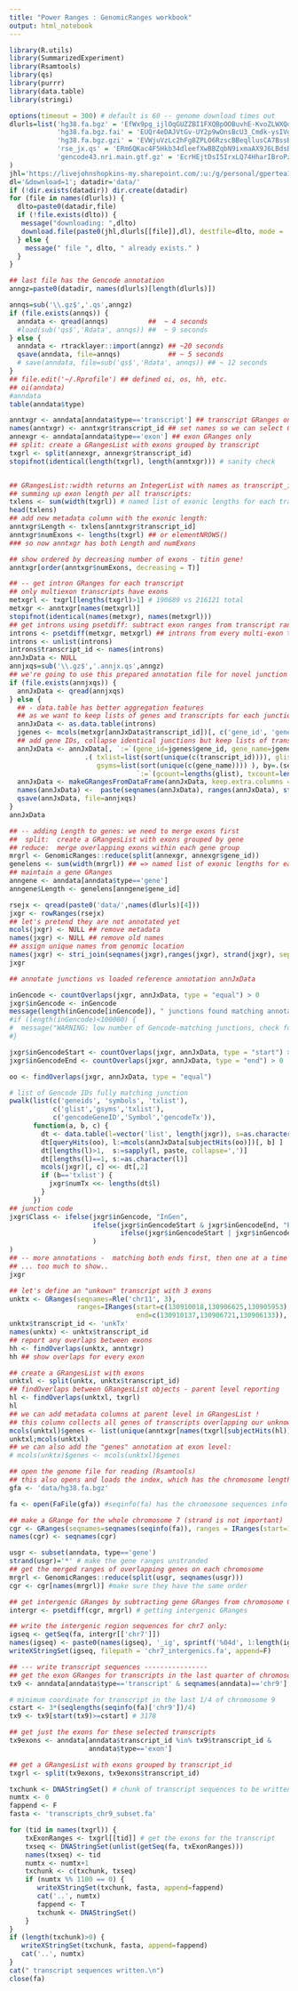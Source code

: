 ---
title: "Power Ranges : GenomicRanges workbook"
output: html_notebook
---


```{r setup}
library(R.utils)
library(SummarizedExperiment)
library(Rsamtools)
library(qs)
library(purrr)
library(data.table)
library(stringi)
```


```{r fetch example files}
options(timeout = 300) # default is 60 -- genome download times out
dlurls=list('hg38.fa.bgz' = 'EfWx9pg_ijlOqGUZZBI1FXQBpOOBuvhE-KvoZLWXQdOYSw?e=tVY4tL',
            'hg38.fa.bgz.fai' = 'EUQr4eDAJVtGv-UY2p9wOnsBcU3_Cmdk-ysIVgXyqrOxTw?e=FKEGJY',
            'hg38.fa.bgz.gzi' = 'EVWjuVzLc2hFg8ZPLO6RzscBBeqllusCA7BssBer1qvB9g?e=Zex951',
            'rse_jx.qs' = 'ERm6QKac4F5Hkb34dleefXwBBZqbN9ixmaAX9J6LBdsB8w?e=asYSWr',
            'gencode43.nri.main.gtf.gz' = 'EcrHEjtDsI5IrxLQ74HharIBroPzsEOWqMzW_2CMMgk9yQ?e=XtQ82j'
)
jhl='https://livejohnshopkins-my.sharepoint.com/:u:/g/personal/gpertea1_jh_edu/'
dl='&download=1'; datadir='data/'
if (!dir.exists(datadir)) dir.create(datadir)
for (file in names(dlurls)) {
  dlto=paste0(datadir,file)
  if (!file.exists(dlto)) {
   message("downloading: ",dlto)
   download.file(paste0(jhl,dlurls[[file]],dl), destfile=dlto, mode = 'wb')
  } else {
    message(" file ", dlto, " already exists." )
  }
}

## last file has the Gencode annotation
anngz=paste0(datadir, names(dlurls)[length(dlurls)])
```

```{r load/import}
annqs=sub('\\.gz$','.qs',anngz)
if (file.exists(annqs)) {
  anndata <- qread(annqs)          ##  ~ 4 seconds
  #load(sub('qs$','Rdata', annqs)) ##  ~ 9 seconds
} else {
  anndata <- rtracklayer::import(anngz) ## ~20 seconds
  qsave(anndata, file=annqs)            ## ~ 5 seconds
  # save(anndata, file=sub('qs$','Rdata', annqs)) ## ~ 12 seconds
}
## file.edit('~/.Rprofile') ## defined oi, os, hh, etc.
## oi(anndata)
#anndata
table(anndata$type)
```

```{r get exonic length for transcripts, intron details}
anntxgr <- anndata[anndata$type=='transcript'] ## transcript GRanges only
names(anntxgr) <- anntxgr$transcript_id ## set names so we can select GRanges by transcript_id
annexgr <- anndata[anndata$type=='exon'] ## exon GRanges only
## split: create a GRangesList with exons grouped by transcript
txgrl <- split(annexgr, annexgr$transcript_id)
stopifnot(identical(length(txgrl), length(anntxgr))) # sanity check


## GRangesList::width returns an IntegerList with names as transcript_id
## summing up exon length per all transcripts:
txlens <- sum(width(txgrl)) # named list of exonic lengths for each transcript!
head(txlens)
## add new metadata column with the exonic length:
anntxgr$Length <- txlens[anntxgr$transcript_id]
anntxgr$numExons <- lengths(txgrl) ## or elementNROWS()
### so now anntxgr has both Length and numExons

## show ordered by decreasing number of exons - titin gene!
anntxgr[order(anntxgr$numExons, decreasing = T)]

## -- get intron GRanges for each transcript 
## only multiexon transcripts have exons
metxgrl <- txgrl[lengths(txgrl)>1] # 190689 vs 216121 total
metxgr <- anntxgr[names(metxgrl)]
stopifnot(identical(names(metxgr), names(metxgrl)))
## get introns using psetdiff: subtract exon ranges from transcript ranges!
introns <- psetdiff(metxgr, metxgrl) ## introns from every multi-exon transcript
introns <- unlist(introns)
introns$transcript_id <- names(introns)
annJxData <- NULL
annjxqs=sub('\\.gz$','.annjx.qs',anngz)
## we're going to use this prepared annotation file for novel junction annotation
if (file.exists(annjxqs)) { 
  annJxData <- qread(annjxqs)
} else {
  ## - data.table has better aggregation features
  ## as we want to keep lists of genes and transcripts for each junction
  annJxData <- as.data.table(introns)
  jgenes <- mcols(metxgr[annJxData$transcript_id])[, c('gene_id', 'gene_name')]
  ## add gene IDs, collapse identical junctions but keep lists of transcripts, genes sharing them
  annJxData <- annJxData[, `:=`(gene_id=jgenes$gene_id, gene_name=jgenes$gene_name)][,
                   .( txlist=list(sort(unique(c(transcript_id)))), glist=list(sort(unique(c(gene_id)))),
                      gsyms=list(sort(unique(c(gene_name)))) ), by=.(seqnames, start, end, strand)][,
                                `:=`(gcount=lengths(glist), txcount=lengths(txlist)) ]
  annJxData <- makeGRangesFromDataFrame(annJxData, keep.extra.columns = T)
  names(annJxData) <-  paste(seqnames(annJxData), ranges(annJxData), strand(annJxData), sep=':')
  qsave(annJxData, file=annjxqs)
}
annJxData

```


```{r get exonic length of genes}
## -- adding Length to genes: we need to merge exons first
##  split:  create a GRangesList with exons grouped by gene
## reduce:  merge overlapping exons within each gene group
mrgrl <- GenomicRanges::reduce(split(annexgr, annexgr$gene_id))
genelens <- sum(width(mrgrl)) ## => named list of exonic lengths for each gene
## maintain a gene GRanges
anngene <- anndata[anndata$type=='gene']
anngene$Length <- genelens[anngene$gene_id]

```

```{r load junctions}
rsejx <- qread(paste0('data/',names(dlurls)[4]))
jxgr <- rowRanges(rsejx)
## let's pretend they are not annotated yet
mcols(jxgr) <- NULL ## remove metadata
names(jxgr) <- NULL ## remove old names
## assign unique names from genomic location
names(jxgr) <- stri_join(seqnames(jxgr),ranges(jxgr), strand(jxgr), sep=':')
jxgr
```


```{r annotate junctions}
## annotate junctions vs loaded reference annotation annJxData

inGencode <- countOverlaps(jxgr, annJxData, type = "equal") > 0
jxgr$inGencode <- inGencode
message(length(inGencode[inGencode]), " junctions found matching annotation.")
#if (length(inGencode)<100000) {
#  message("WARNING: low number of Gencode-matching junctions, check for coordinate/strand issues")
#}

jxgr$inGencodeStart <- countOverlaps(jxgr, annJxData, type = "start") > 0
jxgr$inGencodeEnd <- countOverlaps(jxgr, annJxData, type = "end") > 0

oo <- findOverlaps(jxgr, annJxData, type = "equal")

# list of Gencode IDs fully matching junction
pwalk(list(c('geneids', 'symbols', 'txlist'),
           c('glist','gsyms','txlist'),
           c('gencodeGeneID','Symbol','gencodeTx')),
      function(a, b, c) {
        dt <- data.table(l=vector('list', length(jxgr)), s=as.character(NA))
        dt[queryHits(oo), l:=mcols(annJxData[subjectHits(oo)])[, b] ]
        dt[lengths(l)>1,  s:=sapply(l, paste, collapse=',')]
        dt[lengths(l)==1, s:=as.character(l)]
        mcols(jxgr)[, c] <<- dt[,2]
        if (b=='txlist') {
          jxgr$numTx <<- lengths(dt$l)
        }
      })
## junction code
jxgr$Class <- ifelse(jxgr$inGencode, "InGen",
                     ifelse(jxgr$inGencodeStart & jxgr$inGencodeEnd, "ExonSkip",
                            ifelse(jxgr$inGencodeStart | jxgr$inGencodeEnd, "AltStartEnd", "Novel")
                     )
)
## -- more annotations -  matching both ends first, then one at a time
## ... too much to show.. 
jxgr
```

```{r annotate novel transcript}
## let's define an "unkown" transcript with 3 exons
unktx <- GRanges(seqnames=Rle('chr11', 3), 
                 ranges=IRanges(start=c(130910018,130906625,130905953), 
                                end=c(130910137,130906721,130906133)), strand='-')
unktx$transcript_id <- 'unkTx'
names(unktx) <- unktx$transcript_id
## report any overlaps between exons
hh <- findOverlaps(unktx, anntxgr)
hh ## show overlaps for every exon

## create a GRangesList with exons
unktxl <- split(unktx, unktx$transcript_id) 
## findOverlaps between GRangesList objects - parent level reporting
hl <- findOverlaps(unktxl, txgrl)
hl
## we can add metadata columns at parent level in GRangesList !
## this column collects all genes of transcripts overlapping our unknown transcripts
mcols(unktxl)$genes <- list(unique(anntxgr[names(txgrl[subjectHits(hl)])]$gene_name))
unktxl;mcols(unktxl)
## we can also add the "genes" annotation at exon level:
# mcols(unktx)$genes <- mcols(unktxl)$genes
```

```{r write intergenic sequences}
## open the genome file for reading (Rsamtools)
## this also opens and loads the index, which has the chromosome lengths
gfa <- 'data/hg38.fa.bgz'

fa <- open(FaFile(gfa)) #seqinfo(fa) has the chromosome sequences info

## make a GRange for the whole chromosome 7 (strand is not important)
cgr <- GRanges(seqnames=seqnames(seqinfo(fa)), ranges = IRanges(start=1, end=seqlengths(seqinfo(fa))))
names(cgr) <- seqnames(cgr)

usgr <- subset(anndata, type=='gene')
strand(usgr)='*' # make the gene ranges unstranded
## get the merged ranges of overlapping genes on each chromosome
mrgrl <- GenomicRanges::reduce(split(usgr, seqnames(usgr)))
cgr <- cgr[names(mrgrl)] #make sure they have the same order

## get intergenic GRanges by subtracting gene GRanges from chromosome GRanges
intergr <- psetdiff(cgr, mrgrl) # getting intergenic GRanges

## write the intergenic region sequences for chr7 only:
igseq <- getSeq(fa, intergr[['chr7']])
names(igseq) <- paste0(names(igseq), '_ig', sprintf('%04d', 1:length(igseq)))
writeXStringSet(igseq, filepath = 'chr7_intergenics.fa', append=F)

```


```{r write transcript sequences}
## --- write transcript sequences ----------------
## get the exon GRanges for transcripts in the last quarter of chromosome 9 
tx9 <- anndata[anndata$type=='transcript' & seqnames(anndata)=='chr9']

# minimum coordinate for transcript in the last 1/4 of chromosome 9
cstart <- 3*(seqlengths(seqinfo(fa)['chr9'])/4)
tx9 <- tx9[start(tx9)>=cstart] # 3178

## get just the exons for these selected transcripts
tx9exons <- anndata[anndata$transcript_id %in% tx9$transcript_id & 
                    anndata$type=='exon']

## get a GRangesList with exons grouped by transcript_id
txgrl <- split(tx9exons, tx9exons$transcript_id) 

txchunk <- DNAStringSet() # chunk of transcript sequences to be written to FASTA
numtx <- 0
fappend <- F
fasta <- 'transcripts_chr9_subset.fa'

for (tid in names(txgrl)) {
    txExonRanges <- txgrl[[tid]] # get the exons for the transcript
    txseq <- DNAStringSet(unlist(getSeq(fa, txExonRanges)))
    names(txseq) <- tid
    numtx <- numtx+1
    txchunk <- c(txchunk, txseq)
    if (numtx %% 1100 == 0) {
       writeXStringSet(txchunk, fasta, append=fappend)
       cat('..', numtx)
       fappend <- T
       txchunk <- DNAStringSet() 
    }
}
if (length(txchunk)>0) {
   writeXStringSet(txchunk, fasta, append=fappend)
   cat('..', numtx)
}
cat(" transcript sequences written.\n")
close(fa)
```

```{r}

```


